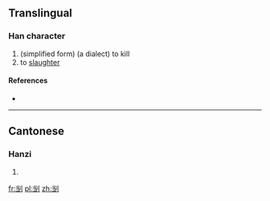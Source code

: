 ==Translingual==

===Han character===
{{Han char|rn=18|rad=刀|as=06|sn=8|four=|canj=火尸中弓 (FSLN)}}

# (simplified form) (a dialect) to kill
# to [[slaughter]]

====References====
* {{Han ref|kx=0139.251|uh=34E5|ud=13541}}

----

==Cantonese==

===Hanzi===
{{yue-hanzi|jyut=|y=tong1}}

# {{defn|Cantonese|sort=刀06}}

[[fr:㓥]]
[[pl:㓥]]
[[zh:㓥]]